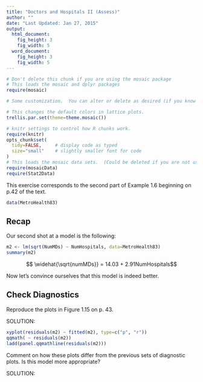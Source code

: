 ```yaml
---
title: "Doctors and Hospitals II (Assess)"
author: ""
date: "Last Updated: Jan 27, 2015"
output: 
  html_document:
    fig_height: 3
    fig_width: 5
  word_document:
    fig_height: 3
    fig_width: 5
---
```



```r
# Don't delete this chunk if you are using the mosaic package
# This loads the mosaic and dplyr packages
require(mosaic)
```

```r
# Some customization.  You can alter or delete as desired (if you know what you are doing).

# This changes the default colors in lattice plots.
trellis.par.set(theme=theme.mosaic())  

# knitr settings to control how R chunks work.
require(knitr)
opts_chunk$set(
  tidy=FALSE,     # display code as typed
  size="small"    # slightly smaller font for code
)
# This loads the mosaic data sets.  (Could be deleted if you are not using them.)
require(mosaicData)    
require(Stat2Data)
```

This exercise corresponds to the second part of Example 1.6 beginning on p.42 of the text.

```r
data(MetroHealth83)
```

## Recap

Our second shot at a model is the following:

```r
m2 <- lm(sqrt(NumMDs) ~ NumHospitals, data=MetroHealth83)
summary(m2)
```

$$ \widehat{\sqrt{numMDs}} = 14.03 + 2.91NumHospitals$$

Now let's convince ourselves that this model is indeed better.

## Check Diagnostics

Reproduce the plots in Figure 1.15 on p. 43.

SOLUTION:

```r
xyplot(residuals(m2) ~ fitted(m2), type=c("p", "r"))
qqmath( ~ residuals(m2))
ladd(panel.qqmathline(residuals(m2)))
```

Comment on how these plots differ from the previous sets of diagnostic plots. Is this model more appropriate?

SOLUTION:

